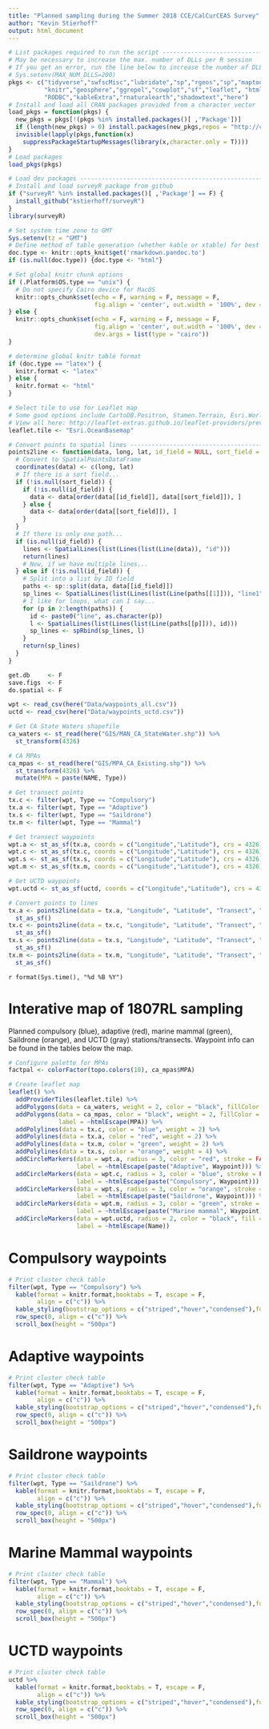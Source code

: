 ```yaml
---
title: "Planned sampling during the Summer 2018 CCE/CalCurCEAS Survey"
author: "Kevin Stierhoff"
output: html_document
---
```


```r
# List packages required to run the script -------------------------------------
# May be necessary to increase the max. number of DLLs per R session
# If you get an error, run the line below to increase the number of DLLs allowed
# Sys.setenv(MAX_NUM_DLLS=200)
pkgs <- c("tidyverse","swfscMisc","lubridate","sp","rgeos","sp","maptools",
          "knitr","geosphere","ggrepel","cowplot","sf","leaflet", "htmltools",
          "RODBC","kableExtra","rnaturalearth","shadowtext","here")
# Install and load all CRAN packages provided from a character vector
load_pkgs = function(pkgs) {
  new_pkgs = pkgs[!(pkgs %in% installed.packages()[ ,'Package'])]
  if (length(new_pkgs) > 0) install.packages(new_pkgs,repos = "http://cran.cnr.berkeley.edu/")
  invisible(lapply(pkgs,function(x)
    suppressPackageStartupMessages(library(x,character.only = T))))
}
# Load packages
load_pkgs(pkgs)

# Load dev packages -------------------------------------------------------
# Install and load surveyR package from github
if ("surveyR" %in% installed.packages()[ ,'Package'] == F) {
  install_github("kstierhoff/surveyR")
}
library(surveyR)

# Set system time zone to GMT
Sys.setenv(tz = "GMT")
# Define method of table generation (whether kable or xtable) for best formatting
doc.type <- knitr::opts_knit$get('rmarkdown.pandoc.to')
if (is.null(doc.type)) {doc.type <- "html"}

# Set global knitr chunk options
if (.Platform$OS.type == "unix") {
  # Do not specify Cairo device for MacOS
  knitr::opts_chunk$set(echo = F, warning = F, message = F,
                        fig.align = 'center', out.width = '100%', dev = "png", dpi = 150)
} else {
  knitr::opts_chunk$set(echo = F, warning = F, message = F,
                        fig.align = 'center', out.width = '100%', dev = "png", dpi = 150,
                        dev.args = list(type = "cairo"))
}

# determine global knitr table format
if (doc.type == "latex") {
  knitr.format <- "latex"
} else {
  knitr.format <- "html" 
}

# Select tile to use for Leaflet map
# Some good options include CartoDB.Positron, Stamen.Terrain, Esri.WorldImagery, and Esri.OceanBasemap
# View all here: http://leaflet-extras.github.io/leaflet-providers/preview/index.html
leaflet.tile <- "Esri.OceanBasemap" 
```

```r
# Convert points to spatial lines -----------------------------------------
points2line <- function(data, long, lat, id_field = NULL, sort_field = NULL) {
  # Convert to SpatialPointsDataFrame
  coordinates(data) <- c(long, lat)
  # If there is a sort field...
  if (!is.null(sort_field)) {
    if (!is.null(id_field)) {
      data <- data[order(data[[id_field]], data[[sort_field]]), ]
    } else {
      data <- data[order(data[[sort_field]]), ]
    }
  }
  # If there is only one path...
  if (is.null(id_field)) {
    lines <- SpatialLines(list(Lines(list(Line(data)), "id")))
    return(lines)
    # Now, if we have multiple lines...
  } else if (!is.null(id_field)) {
    # Split into a list by ID field
    paths <- sp::split(data, data[[id_field]])
    sp_lines <- SpatialLines(list(Lines(list(Line(paths[[1]])), "line1")))
    # I like for loops, what can I say...
    for (p in 2:length(paths)) {
      id <- paste0("line", as.character(p))
      l <- SpatialLines(list(Lines(list(Line(paths[[p]])), id)))
      sp_lines <- spRbind(sp_lines, l)
    }
    return(sp_lines)
  }
}
```

```r
get.db     <- F
save.figs  <- F
do.spatial <- F
```

```r
wpt <- read_csv(here("Data/waypoints_all.csv")) 
uctd <- read_csv(here("Data/waypoints_uctd.csv")) 
```

```r
# Get CA State Waters shapefile
ca_waters <- st_read(here("GIS/MAN_CA_StateWater.shp")) %>% 
  st_transform(4326)

# CA MPAs
ca_mpas <- st_read(here("GIS/MPA_CA_Existing.shp")) %>% 
  st_transform(4326) %>% 
  mutate(MPA = paste(NAME, Type))
```

```r
# Get transect points
tx.c <- filter(wpt, Type == "Compulsory")
tx.a <- filter(wpt, Type == "Adaptive")
tx.s <- filter(wpt, Type == "Saildrone")
tx.m <- filter(wpt, Type == "Mammal")

# Get transect waypoints
wpt.a <- st_as_sf(tx.a, coords = c("Longitude","Latitude"), crs = 4326)
wpt.c <- st_as_sf(tx.c, coords = c("Longitude","Latitude"), crs = 4326)
wpt.s <- st_as_sf(tx.s, coords = c("Longitude","Latitude"), crs = 4326)
wpt.m <- st_as_sf(tx.m, coords = c("Longitude","Latitude"), crs = 4326)

# Get UCTD waypoints
wpt.uctd <- st_as_sf(uctd, coords = c("Longitude","Latitude"), crs = 4326) 

# Convert points to lines
tx.a <- points2line(data = tx.a, "Longitude", "Latitude", "Transect", "Waypoint") %>%
  st_as_sf()
tx.c <- points2line(data = tx.c, "Longitude", "Latitude", "Transect", "Waypoint") %>%
  st_as_sf()
tx.s <- points2line(data = tx.s, "Longitude", "Latitude", "Transect", "Waypoint") %>%
  st_as_sf()
tx.m <- points2line(data = tx.m, "Longitude", "Latitude", "Transect", "Waypoint") %>%
  st_as_sf()
```

`r format(Sys.time(), "%d %B %Y")`

# Interative map of 1807RL sampling

Planned compulsory (blue), adaptive (red), marine mammal (green), Saildrone (orange), and UCTD (gray) stations/transects. Waypoint info can be found in the tables below the map.

```r
# Configure palette for MPAs
factpal <- colorFactor(topo.colors(10), ca_mpas$MPA)

# Create leaflet map
leaflet() %>% 
  addProviderTiles(leaflet.tile) %>% 
  addPolygons(data = ca_waters, weight = 2, color = "black", fillColor = "transparent") %>% 
  addPolygons(data = ca_mpas, color = "black", weight = 2, fillColor =  ~factpal(MPA), fillOpacity = 1,
              label = ~htmlEscape(MPA)) %>%
  addPolylines(data = tx.c, color = "blue", weight = 2) %>% 
  addPolylines(data = tx.a, color = "red", weight = 2) %>% 
  addPolylines(data = tx.m, color = "green", weight = 2) %>% 
  addPolylines(data = tx.s, color = "orange", weight = 4) %>% 
  addCircleMarkers(data = wpt.a, radius = 3, color = "red", stroke = FALSE, fillOpacity = 0.75,
                   label = ~htmlEscape(paste("Adaptive", Waypoint))) %>% 
  addCircleMarkers(data = wpt.c, radius = 3, color = "blue", stroke = FALSE, fillOpacity = 0.75,
                   label = ~htmlEscape(paste("Compulsory", Waypoint))) %>% 
  addCircleMarkers(data = wpt.s, radius = 3, color = "orange", stroke = FALSE, fillOpacity = 0.75,
                   label = ~htmlEscape(paste("Saildrone", Waypoint))) %>% 
  addCircleMarkers(data = wpt.m, radius = 3, color = "green", stroke = FALSE, fillOpacity = 0.75,
                   label = ~htmlEscape(paste("Marine mammal", Waypoint))) %>% 
  addCircleMarkers(data = wpt.uctd, radius = 2, color = "black", fill = "transparent", stroke = TRUE,
                   label = ~htmlEscape(Name))
```

# Compulsory waypoints

```r
# Print cluster check table
filter(wpt, Type == "Compulsory") %>% 
  kable(format = knitr.format,booktabs = T, escape = F,
        align = c("c")) %>% 
  kable_styling(bootstrap_options = c("striped","hover","condensed"),full_width = F) %>%
  row_spec(0, align = c("c")) %>% 
  scroll_box(height = "500px")
```

# Adaptive waypoints

```r
# Print cluster check table
filter(wpt, Type == "Adaptive") %>% 
  kable(format = knitr.format,booktabs = T, escape = F,
        align = c("c")) %>% 
  kable_styling(bootstrap_options = c("striped","hover","condensed"),full_width = F) %>%
  row_spec(0, align = c("c")) %>% 
  scroll_box(height = "500px")
```

# Saildrone waypoints

```r
# Print cluster check table
filter(wpt, Type == "Saildrone") %>% 
  kable(format = knitr.format,booktabs = T, escape = F,
        align = c("c")) %>% 
  kable_styling(bootstrap_options = c("striped","hover","condensed"),full_width = F) %>%
  row_spec(0, align = c("c")) %>% 
  scroll_box(height = "500px")
```

# Marine Mammal waypoints

```r
# Print cluster check table
filter(wpt, Type == "Mammal") %>% 
  kable(format = knitr.format,booktabs = T, escape = F,
        align = c("c")) %>% 
  kable_styling(bootstrap_options = c("striped","hover","condensed"),full_width = F) %>%
  row_spec(0, align = c("c")) %>% 
  scroll_box(height = "500px")
```

# UCTD waypoints

```r
# Print cluster check table
uctd %>% 
  kable(format = knitr.format,booktabs = T, escape = F,
        align = c("c")) %>% 
  kable_styling(bootstrap_options = c("striped","hover","condensed"),full_width = F) %>%
  row_spec(0, align = c("c")) %>% 
  scroll_box(height = "500px")
```

